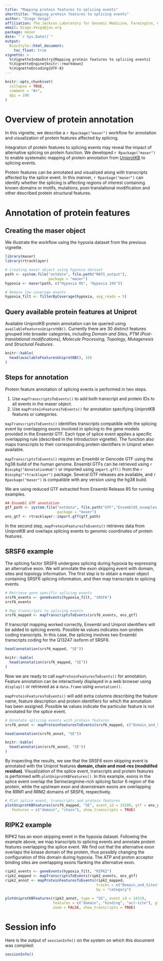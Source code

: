 ```yaml
---
title: "Mapping protein features to splicing events"
shorttitle: "Mapping protein features to splicing events"
author: "Diogo Veiga"
affiliation: The Jackson Laboratory for Genomic Medicine, Farmington, CT, USA"
email: Diogo.Veiga@jax.org
package: maser
date: "`r Sys.Date()`"
output:
  BiocStyle::html_document:
    toc_float: true  
vignette: >
  %\VignetteIndexEntry{Mapping protein features to splicing events}
  %\VignetteEngine{knitr::rmarkdown}
  %\VignetteEncoding{UTF-8}
---
```


```r
knitr::opts_chunk$set(
  collapse = TRUE,
  comment = "#>",
  dpi = 100
)
```

# Overview of protein annotation
In this vignette, we describe a `r Rpackage("maser")` workflow for annotation and visualization of protein features affected by splicing. 

Integration of protein features to splicing events may reveal the impact of alternative splicing on protein function. We developed `r Rpackage("maser")` to enable systematic mapping of protein annotation from [UniprotKB](http://www.uniprot.org/) to splicing events.  

Protein features can be annotated and visualized along with transcripts affected by the splice event. In this manner, `r Rpackage("maser")` can identify whether the splicing is affecting regions of interest containing known domains or motifs, mutations, post-translational modification and other described protein structural features.

# Annotation of protein features

## Creating the maser object
We illustrate the workflow using the hypoxia dataset from the previous vignette.

```r
library(maser)
library(rtracklayer)

# Creating maser object using hypoxia dataset
path <- system.file("extdata", file.path("MATS_output"),
                    package = "maser")
hypoxia <- maser(path, c("Hypoxia 0h", "Hypoxia 24h"))

# Remove low coverage events
hypoxia_filt <- filterByCoverage(hypoxia, avg_reads = 5)

```
## Query available protein features at Uniprot
Available UniprotKB protein annotation can be queried using `availableFeaturesUniprotKB()`. Currently there are 30 distinct features grouped into broader categories, including *Domain and Sites, PTM (Post-translational modifications), Molecule Processing, Topology, Mutagenesis and Structural Features*.  

```r
knitr::kable(
  head(availableFeaturesUniprotKB(), 10)
)

```

## Steps for annotation
Protein feature annotation of splicing events is performed in two steps.

1. Use `mapTranscriptsToEvents()` to add both transcript and protein IDs to all events in the maser object.
2. Use `mapProteinFeaturesToEvents()` for annotation specifying UniprotKB features or categories.

`mapTranscriptsToEvents()` identifies transcripts compatible with the splicing event by overlapping exons involved in splicing to the gene models provided in the Ensembl GTF. Each type of splice event applies a specific overlapping rule (described in the Introduction vignette). The function also maps transcripts to their corresponding protein identifiers in Uniprot when available.

`mapTranscriptsToEvents()` requires an Ensembl or Gencode GTF using the hg38 build of the human genome. Ensembl GTFs can be retrieved using `r Biocpkg("AnnotationHub")` or imported using `import.gff()` from the `r Biocpkg("rtracklayer")` package. Several GTF releases are available, and `r Rpackage("maser")` is compatible with any version using the hg38 build.  


We are using reduced GTF extracted from Ensembl Release 85 for running examples.

```r
## Ensembl GTF annotation
gtf_path <- system.file("extdata", file.path("GTF","Ensembl85_examples.gtf.gz"),
                        package = "maser")
ens_gtf <- rtracklayer::import.gff(gtf_path)

```

In the second step, `mapProteinFeaturesToEvents()` retrieves data from UniprotKB and overlaps splicing events to genomic coordinates of protein features. 


## SRSF6 example

The splicing factor SRSF6 undergoes splicing during hypoxia by expressing an alternative exon. We will annotate the exon skipping event with domain, sites and topology information. The first step is to obtain a maser object containing SRSF6 splicing information, and then map transcripts to splicing events.

```r
# Retrieve gene specific splicing events
srsf6_events <- geneEvents(hypoxia_filt, "SRSF6")
srsf6_events

```

```r
# Map transcripts to splicing events
srsf6_mapped <- mapTranscriptsToEvents(srsf6_events, ens_gtf)

```

If transcript mapping worked correctly, Ensembl and Uniprot identifiers will be added to splicing events. Possible `NA` values indicates non-protein coding transcripts. In this case, the splicing involves two Ensembl transcripts coding for the Q13247 isoform of SRSF6. 

```r
head(annotation(srsf6_mapped, "SE"))
```

```r
knitr::kable(
  head(annotation(srsf6_mapped, "SE"))
)
```

Now we are ready to call `mapProteinFeaturesToEvents()` for annotation. Feature annotation can be interactively displayed in a web browser using `display()` or retrieved as a `data.frame` using `annotation()`.  

`mapProteinFeaturesToEvents()` will add extra columns describing the feature name, feature description and protein identifiers for which the annotation has been assigned. Possible `NA` values indicate the particular feature is not annotated for the splice event.

```r
# Annotate splicing events with protein features
srsf6_annot <- mapProteinFeaturesToEvents(srsf6_mapped, c("Domain_and_Sites", "Topology"), by="category")

```

```r
head(annotation(srsf6_annot, "SE"))
```

```r
knitr::kable(
  head(annotation(srsf6_annot, "SE"))
)

```

By inspecting the results, we see that the SRSF6 exon skipping event is annotated with the Uniprot features **domain, chain and mod-res (modidifed residue)**. Visualization of the splice event, transcripts and protein features is performed with `plotUniprotKBFeatures()`. In this example, exons in the splice event overlap the	Serine/arginine-rich splicing factor 6 region of the protein, while the upstream exon and downstream exons are overlapping the RRM1 and RRM2 domains of SRSF6, respectively.  

```r

# Plot splice event, transcripts and protein features
plotUniprotKBFeatures(srsf6_mapped, "SE", event_id = 33209, gtf = ens_gtf, 
   features = c("domain", "chain"), show_transcripts = TRUE)

```

## RIPK2 example

RIPK2 has an exon skipping event in the hypoxia dataset. Following the example above, we map transcripts to splicing events and annotate protein features overlapping the splice event. We find out that the alternative exon overlaps the kinase domain of the protein, thus possibly changing the configuration of this domain during hypoxia. The ATP and proton acceptor binding sites are overlapping exons flanking the alternative exon.  


```r

ripk2_events <- geneEvents(hypoxia_filt, "RIPK2")
ripk2_mapped <- mapTranscriptsToEvents(ripk2_events, ens_gtf)
ripk2_annot <- mapProteinFeaturesToEvents(ripk2_mapped, 
                                          tracks = c("Domain_and_Sites"), 
                                          by = "category")

```

```r
plotUniprotKBFeatures(ripk2_annot, type = "SE", event_id = 14319, 
                      features = c("domain", "binding", "act-site"), gtf = ens_gtf, 
                      zoom = FALSE, show_transcripts = TRUE)

```

# Session info
Here is the output of `sessionInfo()` on the system on which this document was
compiled:
```r
sessionInfo()
```



